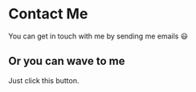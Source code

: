 
# Contact Me

You can get in touch with me by sending me emails 😃

## Or you can wave to me

Just click this button.

<Wave />
